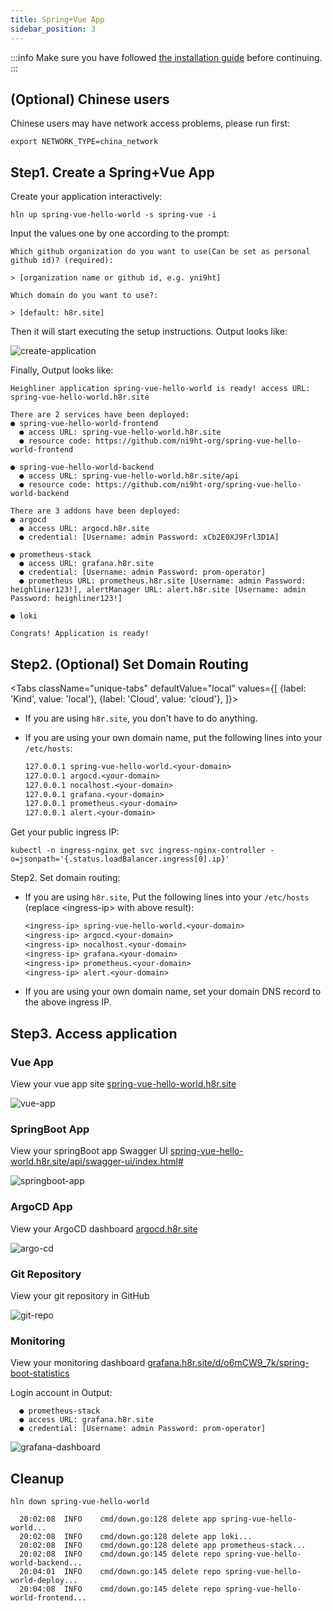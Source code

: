 ```yaml
---
title: Spring+Vue App
sidebar_position: 3
---
```


:::info
Make sure you have followed [the installation guide](/docs/getting_started/installation) before continuing.
:::

## (Optional) Chinese users

Chinese users may have network access problems, please run first:

```shell
export NETWORK_TYPE=china_network
```

## Step1. Create a Spring+Vue App

Create your application interactively:

```shell
hln up spring-vue-hello-world -s spring-vue -i
```

Input the values one by one according to the prompt:

```
Which github organization do you want to use(Can be set as personal github id)? (required):

> [organization name or github id, e.g. yni9ht]

Which domain do you want to use?:

> [default: h8r.site]
```

Then it will start executing the setup instructions. Output looks like:

![create-application](/img/docs/tutorial/spring-vue/create-application.png)

Finally, Output looks like:

```
Heighliner application spring-vue-hello-world is ready! access URL: spring-vue-hello-world.h8r.site

There are 2 services have been deployed:
● spring-vue-hello-world-frontend
  ● access URL: spring-vue-hello-world.h8r.site
  ● resource code: https://github.com/ni9ht-org/spring-vue-hello-world-frontend

● spring-vue-hello-world-backend
  ● access URL: spring-vue-hello-world.h8r.site/api
  ● resource code: https://github.com/ni9ht-org/spring-vue-hello-world-backend

There are 3 addons have been deployed:
● argocd
  ● access URL: argocd.h8r.site
  ● credential: [Username: admin Password: xCb2E0XJ9Frl3D1A]

● prometheus-stack
  ● access URL: grafana.h8r.site
  ● credential: [Username: admin Password: prom-operator]
  ● prometheus URL: prometheus.h8r.site [Username: admin Password: heighliner123!], alertManager URL: alert.h8r.site [Username: admin Password: heighliner123!]

● loki

Congrats! Application is ready!
```

## Step2. (Optional) Set Domain Routing

<Tabs
className="unique-tabs"
defaultValue="local"
values={[
{label: 'Kind', value: 'local'},
{label: 'Cloud', value: 'cloud'},
]}>

<TabItem value="local">

- If you are using `h8r.site`, you don't have to do anything.
- If you are using your own domain name, put the following lines into your `/etc/hosts`:

    ```txt
    127.0.0.1 spring-vue-hello-world.<your-domain>
    127.0.0.1 argocd.<your-domain>
    127.0.0.1 nocalhost.<your-domain>
    127.0.0.1 grafana.<your-domain>
    127.0.0.1 prometheus.<your-domain>
    127.0.0.1 alert.<your-domain>
    ```

</TabItem>

<TabItem value="cloud">

Get your public ingress IP:

```shell
kubectl -n ingress-nginx get svc ingress-nginx-controller -o=jsonpath='{.status.loadBalancer.ingress[0].ip}'
```

Step2. Set domain routing:

- If you are using `h8r.site`, Put the following lines into your `/etc/hosts` (replace <ingress-ip\> with above result):

  ```txt
  <ingress-ip> spring-vue-hello-world.<your-domain>
  <ingress-ip> argocd.<your-domain>
  <ingress-ip> nocalhost.<your-domain>
  <ingress-ip> grafana.<your-domain>
  <ingress-ip> prometheus.<your-domain>
  <ingress-ip> alert.<your-domain>
  ```

- If you are using your own domain name, set your domain DNS record to the above ingress IP.

</TabItem>
</Tabs>

## Step3. Access application
### Vue App
View your vue app site [spring-vue-hello-world.h8r.site](http://spring-vue-hello-world.h8r.site)

![vue-app](/img/docs/tutorial/spring-vue/vue-app.png)

### SpringBoot App
View your springBoot app Swagger UI [spring-vue-hello-world.h8r.site/api/swagger-ui/index.html#](http://spring-vue-hello-world.h8r.site/api/swagger-ui/index.html#)

![springboot-app](/img/docs/tutorial/spring-vue/springboot-app.png)

### ArgoCD App
View your ArgoCD dashboard [argocd.h8r.site](http://argocd.h8r.site/)

![argo-cd](/img/docs/tutorial/spring-vue/argocd-app.png)

### Git Repository
View your git repository in GitHub

![git-repo](/img/docs/tutorial/spring-vue/git-repository.png)

### Monitoring
View your monitoring dashboard [grafana.h8r.site/d/o6mCW9_7k/spring-boot-statistics](http://grafana.h8r.site/d/o6mCW9_7k/spring-boot-statistics)

Login account in Output:
```
  ● prometheus-stack
  ● access URL: grafana.h8r.site
  ● credential: [Username: admin Password: prom-operator]
```
![grafana-dashboard](/img/docs/tutorial/spring-vue/grafana-dashboard.png)

## Cleanup
```shell
hln down spring-vue-hello-world
```

```
  20:02:08	INFO	cmd/down.go:128	delete app spring-vue-hello-world...
  20:02:08	INFO	cmd/down.go:128	delete app loki...
  20:02:08	INFO	cmd/down.go:128	delete app prometheus-stack...
  20:02:08	INFO	cmd/down.go:145	delete repo spring-vue-hello-world-backend...
  20:04:01	INFO	cmd/down.go:145	delete repo spring-vue-hello-world-deploy...
  20:04:08	INFO	cmd/down.go:145	delete repo spring-vue-hello-world-frontend...
```
